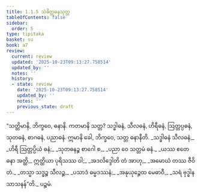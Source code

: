 ```yaml
---
title: 1.1.5 သံခိတ္တဓနသုတ္တ
tableOfContents: false
sidebar:
  order: 5
type: tipitaka
basket: su
book: a7
review:
  current: review
  updated: '2025-10-23T09:13:27.758514'
  updated_by: ''
  notes: ''
  history:
  - state: review
    date: '2025-10-23T09:13:27.758514'
    updated_by: ''
    notes: ''
    previous_state: draft
---
```



<ReviewStatus review={frontmatter.review} showDetails={true} />

<HypothesisAnnotation frontmatter={frontmatter} />

<DynamicBreadcrumb />

<Division number="5" book="a7" e="ch" v="16" p="398">

<Paragraph number="25" book="a7">
“သတ္တိမာနိ, ဘိက္ခဝေ, ဓနာနိ. ကတမာနိ သတ္တ? သဒ္ဓါဓနံ, သီလဓနံ, ဟိရီဓနံ, ဩတ္တပ္ပဓနံ, သုတဓနံ, စာဂဓနံ, ပညာဓနံ. ဣမာနိ ခေါ, ဘိက္ခဝေ, သတ္တ ဓနာနီတိ.
</Paragraph>

<Paragraph number="26" type="verses" book="a7">
_သဒ္ဓါဓနံ သီလဓနံ,_  
_ဟိရီ ဩတ္တပ္ပိယံ ဓနံ;_  
_သုတဓနဉ္စ စာဂေါ စ,_  
_ပညာ ဝေ သတ္တမံ ဓနံ._  

</Paragraph>

<Paragraph number="27" type="verses" book="a7">
_ယဿ ဧတေ ဓနာ အတ္ထိ,_  
ဣတ္ထိယာ ပုရိသဿ ဝါ;_  
_အဒလိဒ္ဒေါတိ တံ အာဟု,_  
_အမောဃံ တဿ ဇီဝိတံ._  

</Paragraph>

<Paragraph number="28" type="verses" book="a7">
_တသ္မာ သဒ္ဓဉ္စ သီလဉ္စ,_  
_ပသာဒံ ဓမ္မဒဿနံ;_  
_အနုယုဉ္ဇေထ မေဓာဝီ,_  
_သရံ ဗုဒ္ဓါန သာသနန်”တိ._  


</Paragraph>
</Division>

<Paragraph number="29" type="center" book="a7">
ပဉ္စမံ.
</Paragraph>